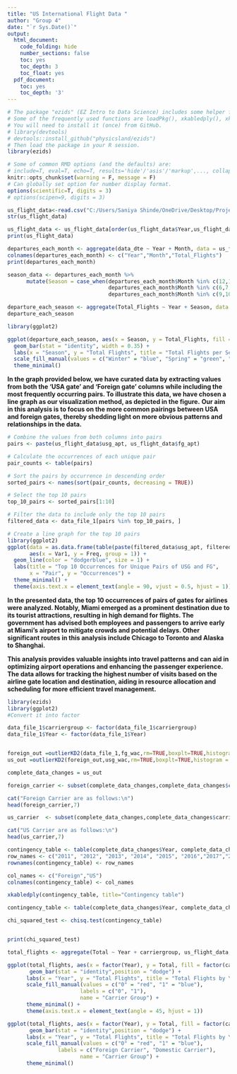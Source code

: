 ---
title: "US International Flight Data "
author: "Group 4"
date: "`r Sys.Date()`"
output:
  html_document:
    code_folding: hide
    number_sections: false
    toc: yes
    toc_depth: 3
    toc_float: yes
  pdf_document:
    toc: yes
    toc_depth: '3'
---

```{r init, include=F}
# The package "ezids" (EZ Intro to Data Science) includes some helper functions we developed for the course. 
# Some of the frequently used functions are loadPkg(), xkabledply(), xkablesummary(), uzscale(), etc.
# You will need to install it (once) from GitHub.
# library(devtools)
# devtools::install_github("physicsland/ezids")
# Then load the package in your R session.
library(ezids)
```

```{r setup, include=FALSE}
# Some of common RMD options (and the defaults) are: 
# include=T, eval=T, echo=T, results='hide'/'asis'/'markup',..., collapse=F, warning=T, message=T, error=T, cache=T, fig.width=6, fig.height=4, fig.dim=c(6,4) #inches, fig.align='left'/'center','right', 
knitr::opts_chunk$set(warning = F, message = F)
# Can globally set option for number display format.
options(scientific=T, digits = 3) 
# options(scipen=9, digits = 3) 
```

```{r read_csv, include = TRUE}
us_flight_data<-read.csv("C:/Users/Saniya Shinde/OneDrive/Desktop/Projects/Semester I/Data Science/International_Report_Departures.csv")
str(us_flight_data)
```

```{r sort_columns, include = TRUE}
us_flight_data <- us_flight_data[order(us_flight_data$Year,us_flight_data$Month),]
print(us_flight_data)
```

```{r departure_each_month, include = TRUE}
departures_each_month <- aggregate(data_dte ~ Year + Month, data = us_flight_data, FUN = length)
colnames(departures_each_month) <- c("Year","Month","Total_Flights")
print(departures_each_month)
```

```{r departures_by_season, include = TRUE}
season_data <- departures_each_month %>% 
      mutate(Season = case_when(departures_each_month$Month %in% c(12,1,2) ~ 'Winter',                                       departures_each_month$Month %in% c(3,4,5) ~ 'Spring',
                                departures_each_month$Month %in% c(6,7,8) ~ 'Summer',
                                departures_each_month$Month %in% c(9,10,11) ~ 'Fall'))

departure_each_season <- aggregate(Total_Flights ~ Year + Season, data = season_data, FUN = sum)
departure_each_season
```

```{r bar_plot, include = TRUE}
library(ggplot2)

ggplot(departure_each_season, aes(x = Season, y = Total_Flights, fill = Season)) +
  geom_bar(stat = "identity", width = 0.35) +
  labs(x = "Season", y = "Total Flights", title = "Total Flights per Season") +
  scale_fill_manual(values = c("Winter" = "blue", "Spring" = "green", "Summer" = "orange", "Fall" = "red")) +
  theme_minimal()
```
**In the graph provided below, we have curated data by extracting values from both the 'USA gate' and 'Foreign gate' columns while including the most frequently occurring pairs. To illustrate this data, we have chosen a line graph as our visualization method, as depicted in the figure.**
**Our aim in this analysis is to focus on the more common pairings between USA and foreign gates, thereby shedding light on more obvious patterns and relationships in the data.**
```{r occurences line}

# Combine the values from both columns into pairs
pairs <- paste(us_flight_data$usg_apt, us_flight_data$fg_apt)

# Calculate the occurrences of each unique pair
pair_counts <- table(pairs)

# Sort the pairs by occurrence in descending order
sorted_pairs <- names(sort(pair_counts, decreasing = TRUE))

# Select the top 10 pairs
top_10_pairs <- sorted_pairs[1:10]

# Filter the data to include only the top 10 pairs
filtered_data <- data_file_1[pairs %in% top_10_pairs, ]

# Create a line graph for the top 10 pairs
library(ggplot2)
ggplot(data = as.data.frame(table(paste(filtered_data$usg_apt, filtered_data$fg_apt))), 
       aes(x = Var1, y = Freq, group = 1)) +
  geom_line(color = "dodgerblue", size = 1) +
  labs(title = "Top 10 Occurrences for Unique Pairs of USG and FG",
       x = "Pair", y = "Occurrences") +
  theme_minimal() +
  theme(axis.text.x = element_text(angle = 90, vjust = 0.5, hjust = 1))
```
**In the presented data, the top 10 occurrences of pairs of gates for airlines were analyzed. Notably, Miami emerged as a prominent destination due to its tourist attractions, resulting in high demand for flights. The government has advised both employees and passengers to arrive early at Miami's airport to mitigate crowds and potential delays. Other significant routes in this analysis include Chicago to Toronto and Alaska to Shanghai.**

**This analysis provides valuable insights into travel patterns and can aid in optimizing airport operations and enhancing the passenger experience. The data allows for tracking the highest number of visits based on the airline gate location and destination, aiding in resource allocation and scheduling for more efficient travel management.**

```{r Carrier Group}
library(ezids)
library(ggplot2)
#Convert it into factor

data_file_1$carriergroup <- factor(data_file_1$carriergroup)
data_file_1$Year <- factor(data_file_1$Year)


foreign_out =outlierKD2(data_file_1,fg_wac,rm=TRUE,boxplt=TRUE,histogram = TRUE,qqplt=TRUE)
us_out =outlierKD2(foreign_out,usg_wac,rm=TRUE,boxplt=TRUE,histogram = TRUE,qqplt=TRUE)

complete_data_changes = us_out
```
```{r Carrier Group 1}
foreign_carrier <- subset(complete_data_changes,complete_data_changes$carriergroup==0)

cat("Foreign Carrier are as follows:\n")
head(foreign_carrier,7)

us_carrier  <- subset(complete_data_changes,complete_data_changes$carriergroup==1)

cat("US Carrier are as follows:\n")
head(us_carrier,7)
```

```{r Contingency Table}

contingency_table <- table(complete_data_changes$Year, complete_data_changes$carriergroup)
row_names <- c("2011", "2012", "2013", "2014", "2015", "2016","2017","2018","2019","2020")
rownames(contingency_table) <- row_names

col_names <- c("Foreign","US")
colnames(contingency_table) <- col_names

xkabledply(contingency_table, title="Contingency table")
```

```{r Chi-square}
contingency_table <- table(complete_data_changes$Year, complete_data_changes$carriergroup)

chi_squared_test <- chisq.test(contingency_table)


print(chi_squared_test)
```
```{r flights_year_carriergroup, include = TRUE}
total_flights <- aggregate(Total ~ Year + carriergroup, us_flight_data, sum)
```
```{r bar_chart, include = TRUE}
ggplot(total_flights, aes(x = factor(Year), y = Total, fill = factor(carriergroup))) +
       geom_bar(stat = "identity",position = "dodge") +
      labs(x = "Year", y = "Total Flights", title = "Total Flights by Year and Carrier Group") +
      scale_fill_manual(values = c("0" = "red", "1" = "blue"), 
                       labels = c("0", "1"),
                       name = "Carrier Group") +
      theme_minimal() +
      theme(axis.text.x = element_text(angle = 45, hjust = 1))
```
```{r bar_chart, include = TRUE}
ggplot(total_flights, aes(x = factor(Year), y = Total, fill = factor(carriergroup))) +
       geom_bar(stat = "identity",position = "dodge") +
      labs(x = "Year", y = "Total Flights", title = "Total Flights by Year and Carrier Group") +
      scale_fill_manual(values = c("0" = "red", "1" = "blue"), 
                labels = c("Foreign Carrier", "Domestic Carrier"),
                       name = "Carrier Group") +
      theme_minimal() 
```
